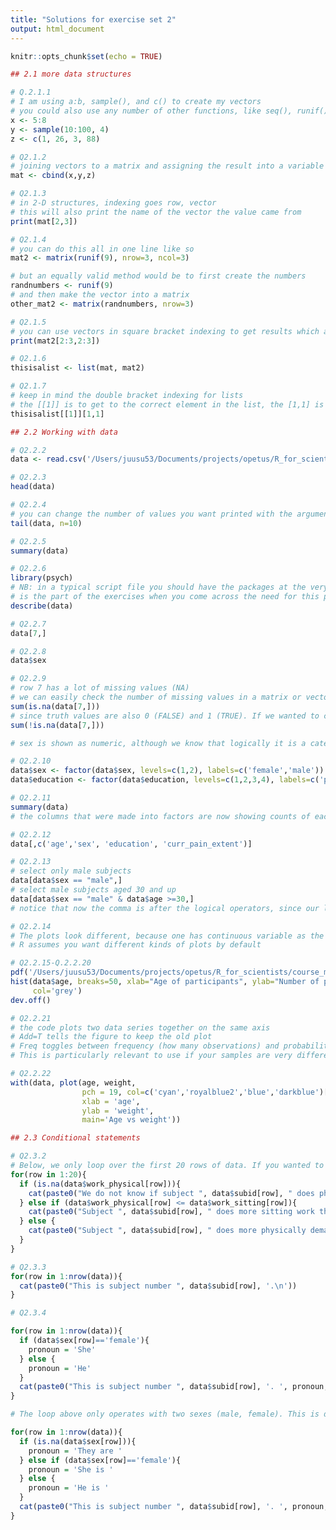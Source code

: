 ```yaml
---
title: "Solutions for exercise set 2"
output: html_document
---
```


```r
knitr::opts_chunk$set(echo = TRUE)
```
```r
## 2.1 more data structures

# Q.2.1.1 
# I am using a:b, sample(), and c() to create my vectors
# you could also use any number of other functions, like seq(), runif() etc
x <- 5:8
y <- sample(10:100, 4)
z <- c(1, 26, 3, 88)

# Q2.1.2
# joining vectors to a matrix and assigning the result into a variable
mat <- cbind(x,y,z)

# Q2.1.3
# in 2-D structures, indexing goes row, vector
# this will also print the name of the vector the value came from
print(mat[2,3])

# Q2.1.4
# you can do this all in one line like so
mat2 <- matrix(runif(9), nrow=3, ncol=3)

# but an equally valid method would be to first create the numbers
randnumbers <- runif(9)
# and then make the vector into a matrix
other_mat2 <- matrix(randnumbers, nrow=3)

# Q2.1.5
# you can use vectors in square bracket indexing to get results which are matrices (or vectors), not just single numbers
print(mat2[2:3,2:3])

# Q2.1.6
thisisalist <- list(mat, mat2)

# Q2.1.7
# keep in mind the double bracket indexing for lists
# the [[1]] is to get to the correct element in the list, the [1,1] is to get the correct element of the matrix inside the list
thisisalist[[1]][1,1] 

## 2.2 Working with data

# Q2.2.2
data <- read.csv('/Users/juusu53/Documents/projects/opetus/R_for_scientists/R_at_CSAN/exercise_data.csv')

# Q2.2.3
head(data)

# Q2.2.4 
# you can change the number of values you want printed with the argument n
tail(data, n=10)

# Q2.2.5
summary(data)

# Q2.2.6
library(psych)
# NB: in a typical script file you should have the packages at the very top so that a reader knows what is required to run the script! I have the package defined here to show that this
# is the part of the exercises when you come across the need for this package, but if this was a script I wrote for myself, the packages would all be at the very top
describe(data)

# Q2.2.7 
data[7,]

# Q2.2.8 
data$sex

# Q2.2.9
# row 7 has a lot of missing values (NA)
# we can easily check the number of missing values in a matrix or vector with is.na and sum like so 
sum(is.na(data[7,]))
# since truth values are also 0 (FALSE) and 1 (TRUE). If we wanted to check how many values are not NA, we could do
sum(!is.na(data[7,]))

# sex is shown as numeric, although we know that logically it is a categorical variable

# Q2.2.10
data$sex <- factor(data$sex, levels=c(1,2), labels=c('female','male'))
data$education <- factor(data$education, levels=c(1,2,3,4), labels=c('primary', 'secondary', 'vocational', 'university'))

# Q2.2.11
summary(data)
# the columns that were made into factors are now showing counts of each factor level instead of mean etc

# Q2.2.12
data[,c('age','sex', 'education', 'curr_pain_extent')]

# Q2.2.13
# select only male subjects
data[data$sex == "male",]
# select male subjects aged 30 and up
data[data$sex == "male" & data$age >=30,]
# notice that now the comma is after the logical operators, since our logical operators are choosing rows (not columns as in Q2.2.12)

# Q2.2.14
# The plots look different, because one has continuous variable as the x axis and the other one has a categorical variable. Therefore,
# R assumes you want different kinds of plots by default

# Q2.2.15-Q.2.2.20
pdf('/Users/juusu53/Documents/projects/opetus/R_for_scientists/course_materials/data/sample_plot_1.pdf')
hist(data$age, breaks=50, xlab="Age of participants", ylab="Number of participants", main="Age distribution of participants",
     col='grey')
dev.off()

# Q2.2.21
# the code plots two data series together on the same axis
# Add=T tells the figure to keep the old plot 
# Freq toggles between frequency (how many observations) and probability density. 
# This is particularly relevant to use if your samples are very different in size, like in this case where there are many, many more female participants than male participants

# Q2.2.22
with(data, plot(age, weight, 
                pch = 19, col=c('cyan','royalblue2','blue','darkblue')[as.integer(education)],
                xlab = 'age',
                ylab = 'weight',
                main='Age vs weight'))

## 2.3 Conditional statements

# Q2.3.2
# Below, we only loop over the first 20 rows of data. If you wanted to go over the whole data set, you would say for(row in 1:nrow(data)) instead
for(row in 1:20){ 
  if (is.na(data$work_physical[row])){
    cat(paste0("We do not know if subject ", data$subid[row], " does physically demanding work.\n"))
  } else if (data$work_physical[row] <= data$work_sitting[row]){
    cat(paste0("Subject ", data$subid[row], " does more sitting work than physically demanding work.\n"))
  } else {
    cat(paste0("Subject ", data$subid[row], " does more physically demanding work than sitting work.\n"))
  }
}

# Q2.3.3
for(row in 1:nrow(data)){
  cat(paste0("This is subject number ", data$subid[row], '.\n'))
}

# Q2.3.4

for(row in 1:nrow(data)){
  if (data$sex[row]=='female'){
    pronoun = 'She'
  } else {
    pronoun = 'He'
  }
  cat(paste0("This is subject number ", data$subid[row], '. ', pronoun, ' is ', data$age[row], ' years old.\n'))
}

# The loop above only operates with two sexes (male, female). This is due to the fact that the data set we're working on only has male and female participants on it. If you have a data set with either missing gender values (NA) or provide the option "rather not say", "other" or similar, you might want to use something like the loop below which also uses the 'they' pronoun. For if-else statements, you should always start with handling special cases so that they get captured correctly

for(row in 1:nrow(data)){
  if (is.na(data$sex[row])){
    pronoun = 'They are '
  } else if (data$sex[row]=='female'){
    pronoun = 'She is '
  } else {
    pronoun = 'He is '
  }
  cat(paste0("This is subject number ", data$subid[row], '. ', pronoun, data$age[row], ' years old.\n'))
}

```
